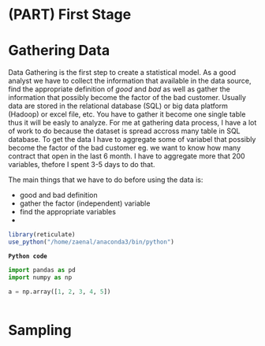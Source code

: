 # (PART) First Stage {-}

# Gathering Data

Data Gathering is the first step to create a statistical model. As a good analyst we have to collect the information that available in the data source, find the appropriate definition of *good* and *bad* as well as gather the information that possibly become the factor of the bad customer. Usually data are stored in the relational database (SQL) or big data platform (Hadoop) or excel file, etc. You have to gather it become one single table thus it will be easly to analyze. For me at gathering data process, I have  a lot of work to do because the dataset is spread accross many table in SQL database. To get the data I have to aggregate some of variabel that possibly become the factor of the bad customer eg. we want to know how many contract that open in the last 6 month. I have to aggregate more that 200 variables, thefore I spent 3-5 days to do that.

The main things that we have to do before using the data is:

* good and bad definition
* gather the factor (independent) variable
* find the appropriate variables
* 

```r
library(reticulate)
use_python("/home/zaenal/anaconda3/bin/python")
```

**```Python code```**
```python
import pandas as pd
import numpy as np

a = np.array([1, 2, 3, 4, 5])



```

# Sampling

